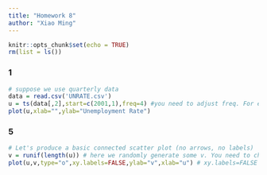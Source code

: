 ```yaml
---
title: "Homework 8"
author: "Xiao Ming"
---
```

```r
knitr::opts_chunk$set(echo = TRUE)
rm(list = ls()) 
```

### 1
```r
# suppose we use quarterly data
data = read.csv('UNRATE.csv') 
u = ts(data[,2],start=c(2001,1),freq=4) #you need to adjust freq. For example, if you have monthly data, then freq=12
plot(u,xlab="",ylab="Unemployment Rate")
```

### 5
```r
# Let's produce a basic connected scatter plot (no arrows, no labels)
v = runif(length(u)) # here we randomly generate some v. You need to change this.
plot(u,v,type="o",xy.labels=FALSE,ylab="v",xlab="u") # xy.labels=FALSE gets rid of text labels. 
```
